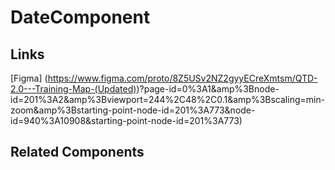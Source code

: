 <!-- date.stories.mdx -->


<Meta title="Base Components/Date/README" component={DateComponent} />

# DateComponent

<ArgsTable of={DateComponent} />

## Links

[Figma] (https://www.figma.com/proto/8Z5USv2NZ2gyyECreXmtsm/QTD-2.0---Training-Map-(Updated))?page-id=0%3A1&amp%3Bnode-id=201%3A2&amp%3Bviewport=244%2C48%2C0.1&amp%3Bscaling=min-zoom&amp%3Bstarting-point-node-id=201%3A773&node-id=940%3A10908&starting-point-node-id=201%3A773)

## Related Components